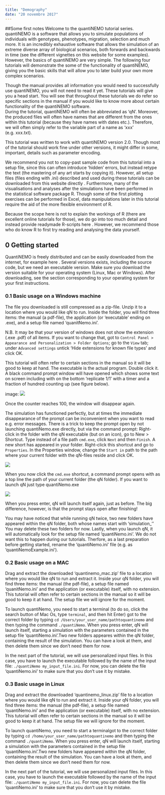 ```yaml
---
title: "Demography"
date: "20 novembre 2017"
--- 
```



##Some first notes
Welcome to the quantiNEMO tutorial series. quantiNEMO is a software that allows you to simulate populations of individuals with genotypes, phenotypes, migration, selection and much more. It is an incredibly exhaustive software that allows the simulation of an extreme diverse array of biological scenarios, both forwards and backwards in time (see the different vignettes on this website for some examples). However, the basics of quantiNEMO are very simple. The following four tutorials will demonstrate the some of the functionality of quantiNEMO, giving you the basic skills that will allow you to later build your own more complex scenarios.    

Though the manual provides all information you would need to successfully use quantiNEMO, you will not need to read it yet. These tutorials will give you a head start. You will see that throughout these tutorials we do refer so specific sections in the manual if you would like to know more about certain functionality of the quantiNEMO software.    
During the tutorial, quantiNEMO will often be abbreviated as 'qN'. Moreover, the produced files will often have names that are different from the ones within this tutorial (because they have names with dates etc.). Therefore, we will often simply refer to the variable part of a name as 'xxx' (e.g. xxx.txt).   

This tutorial was written to work with quantiNEMO version 2.0. Though most of the tutorial should work fine under other versions, it might differ in some, important, details such as parameter encoding.   

We recommend you not to copy-past sample code from this tutorial into a setup file, since this can often introduce 'hidden' errors, but instead retype the text (the mastering of any art starts by copying it). However, all setup files (files ending with .ini) described and used during these tutorials can be downloaded from this website directly <INSERT LINK>. Furthermore, many of the visualisations and analyses after the simulations have been performed in the statistical software package R. Though some of the first plotting exercises can be performed in Excel, data manipulations later in this tutorial require the aid of the more flexible environment of R.   

Because the scope here is not to explain the workings of R (there are excellent online tutorials for those), we do go into too much detail and instead provide readymade R-scripts here <INSERT LINK>. However, we recommend those who do know R to first try reading and analysing the data yourself.

## 0 Getting started
QuantiNEMO is freely distributed and can be easily downloaded from the internet, for example here <INSERT LINK>. Several versions exists, including the source code, but we need an executable version. Make sure you download the version suitable for your operating system (Linux, Mac or Windows). After downloading, see the section corresponding to your operating system for your first instructions.

### 0.1  Basic usage on a Windows machine
The file you downloaded is still compressed as a zip-file. Unzip it to a location where you would like qN to run. Inside the folder, you will find three items: the manual (a pdf-file), the application (or 'executable' ending on .exe), and a setup file named 'quanitNemo.ini'.  

N.B. It may be that your version of windows does not show the extension (.exe .pdf) of all items. If you want to change that, got to `Control Panel > Appearance and Personalization > Folder Options`; go to the `View` tab; under `Advanced settings` untick 'Hide extensions for known file types' and click OK.    

This tutorial will often refer to certain sections in the manual so it will be good to keep at hand. The executable is the actual program. Double click it. A black command prompt window will have opened which shows some text on screen including with on the bottom 'replicate 1/1' with a timer and a fraction of hundred counting up (see figure below).   

 image: ![](images/windows_terminal.png)   
 
Once the counter reaches 100, the window will disappear again.   

The simulation has functioned perfectly, but at times the immediate disappearance of the prompt can be inconvenient when you want to read e.g. error messages. There is a trick to keep the prompt open by not launching quantiNemo.exe directly, but via the command prompt: Right-click in the folder with the qN executable (but on an icon), go to New > Shortcut. Type instead of a file path `cmd.exe`, click `Next` and then `Finish`. A new short has appeared in your folder. Right-click this shortcut and go to `Properties`. In the Properties window, change the `Start in` path to the path where your current folder with the qN-files reside and click OK.    

  ![](images/windows_properties.png)    
  
When you now click the `cmd.exe` shortcut, a command prompt opens with as a top line the path of your current folder (the qN folder). If you want to launch qN just type quantiNemo.exe   

   ![](images/windows_terminal2.png) 
 
When you press enter, qN will launch itself again, just as before. The big difference, however, is that the prompt stays open after finishing!    

You may have noticed that while running qN twice, two new folders have appeared within the qN folder, both whose names start with 'simulation_'' You may delete these two folders for now.
Lastly, when you launch qN, it will automatically look for the setup file named 'quantiNemo.ini'. We do not want this to happen during our tutorials. Therfore, as a last preparation before getting started, rename the 'quantiNemo.ini' file (e.g. as 'quantiNemoExample.ini').  

### 0.2 Basic usage on a MAC
Drag and extract the downloaded 'quantinemo_mac.zip' file to a location where you would like qN to run and extract it. Inside your qN folder, you will find three items: the manual (the pdf-file), a setup file named 'quanitNemo.ini' and the application (or executable) itself, with no extension. This tutorial will often refer to certain sections in the manual so it will be good to keep it at hand. The setup file we will ignore for the moment.    

To launch quantiNemo, you need to start a terminal (to do so, click the search button of Mac Os, type `terminal`, and then hit Enter) got to the correct folder by typing `cd /Users/your_user_name/pathtoquantinemo` and then typing the command `./quantiNemo`. When you press enter, qN will launch itself, starting a simulation with the parameters contained in the setup file 'quantiNemo.ini'.Two new folders appeares within the qN folder, containing the result of the simulation. You can have a look at them, and then delete them since we don't need them for now. 

In the next part of the tutorial, we will use personalized input files. In this case, you have to launch the executable followed by the name of the input file: `./quantiNemo my_input_file.ini`. For now, you can delete the file 'quantiNemo.ini' to make sure that you don't use it by mistake. 


### 0.3 Basic usage in Linux
Drag and extract the downloaded 'quantinemo_linux.zip' file to a location where you would like qN to run and extract it. Inside your qN folder, you will find three items: the manual (the pdf-file), a setup file named 'quantiNemo.ini' and the application (or executable) itself, with no extension. This tutorial will often refer to certain sections in the manual so it will be good to keep it at hand. The setup file we will ignore for the moment.    

To launch quantiNemo, you need to start a terminalgot to the correct folder by typing `cd /home/your_user_name/pathtoquantinemo` and then typing the command `./quantiNemo`. When you press enter, qN will launch itself, starting a simulation with the parameters contained in the setup file 'quantiNemo.ini'.Two new folders have appeared within the qN folder, containing the result of the simulation. You can have a look at them, and then delete them since we don't need them for now. 

In the next part of the tutorial, we will use personalized input files. In this case, you have to launch the executable followed by the name of the input file: `./quantiNemo my_input_file.ini`. For now, you can delete the file 'quantiNemo.ini' to make sure that you don't use it by mistake. 

